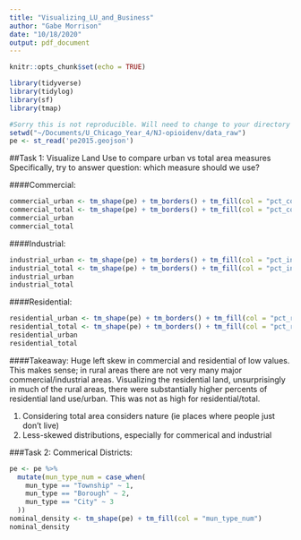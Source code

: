 ```yaml
---
title: "Visualizing_LU_and_Business"
author: "Gabe Morrison"
date: "10/18/2020"
output: pdf_document
---
```


```r
knitr::opts_chunk$set(echo = TRUE)
```

```r
library(tidyverse)
library(tidylog)
library(sf)
library(tmap)

#Sorry this is not reproducible. Will need to change to your directory but keep /NJ-opioidenv/data_raw
setwd("~/Documents/U_Chicago_Year_4/NJ-opioidenv/data_raw")
pe <- st_read('pe2015.geojson')

```


##Task 1: Visualize Land Use to compare urban vs total area measures
Specifically, try to answer question: which measure should we use?

####Commercial:
```r
commercial_urban <- tm_shape(pe) + tm_borders() + tm_fill(col = "pct_commercial_of_urban") + tm_layout(legend.outside = TRUE)
commercial_total <- tm_shape(pe) + tm_borders() + tm_fill(col = "pct_commercial_of_total") + tm_layout(legend.outside = TRUE)
commercial_urban
commercial_total
```

####Industrial:
```r
industrial_urban <- tm_shape(pe) + tm_borders() + tm_fill(col = "pct_industrial_of_urban") + tm_layout(legend.outside = TRUE)
industrial_total <- tm_shape(pe) + tm_borders() + tm_fill(col = "pct_industrial_of_total") + tm_layout(legend.outside = TRUE)
industrial_urban
industrial_total
```


####Residential:
```r
residential_urban <- tm_shape(pe) + tm_borders() + tm_fill(col = "pct_residential_of_urban") + tm_layout(legend.outside = TRUE)
residential_total <- tm_shape(pe) + tm_borders() + tm_fill(col = "pct_residential_of_total") + tm_layout(legend.outside = TRUE)
residential_urban
residential_total
```


####Takeaway:
Huge left skew in commercial and residential of low values. This makes sense; in rural areas there are not very many major commercial/industrial areas. Visualizing the residential land, unsurprisingly in much of the rural areas, there were substantially higher percents of residential land use/urban. This was not as high for residential/total.

(1) Considering total area considers nature (ie places where people just don't live)
(2) Less-skewed distributions, especially for commerical and industrial 


###Task 2: Commerical Districts:
```r
pe <- pe %>%
  mutate(mun_type_num = case_when(
    mun_type == "Township" ~ 1,
    mun_type == "Borough" ~ 2, 
    mun_type == "City" ~ 3
  ))
nominal_density <- tm_shape(pe) + tm_fill(col = "mun_type_num")
nominal_density
```

